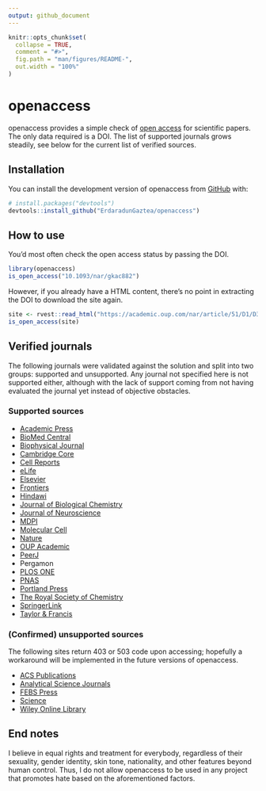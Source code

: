 ```yaml
---
output: github_document
---
```


<!-- README.md is generated from README.Rmd. Please edit that file -->

```r
knitr::opts_chunk$set(
  collapse = TRUE,
  comment = "#>",
  fig.path = "man/figures/README-",
  out.width = "100%"
)
```

# openaccess

<!-- badges: start -->
<!-- badges: end -->

openaccess provides a simple check of [open access](https://en.wikipedia.org/wiki/Open_access) for scientific papers. The only data required is a DOI. The list of supported journals grows steadily, see below for the current list of verified sources.

## Installation

You can install the development version of openaccess from [GitHub](https://github.com/) with:

```r
# install.packages("devtools")
devtools::install_github("ErdaradunGaztea/openaccess")
```

## How to use

You'd most often check the open access status by passing the DOI.

```r
library(openaccess)
is_open_access("10.1093/nar/gkac882")
```

However, if you already have a HTML content, there's no point in extracting the DOI to download the site again.

```r
site <- rvest::read_html("https://academic.oup.com/nar/article/51/D1/D352/6761729")
is_open_access(site)
```

## Verified journals

The following journals were validated against the solution and split into two groups: supported and unsupported. Any journal not specified here is not supported either, although with the lack of support coming from not having evaluated the journal yet instead of objective obstacles.

### Supported sources

* [Academic Press](https://www.elsevier.com/books-and-journals/academic-press)
* [BioMed Central](https://www.biomedcentral.com)
* [Biophysical Journal](https://www.sciencedirect.com/journal/biophysical-journal)
* [Cambridge Core](https://www.cambridge.org/core/)
* [Cell Reports](https://www.cell.com/cell-reports/home)
* [eLife](https://elifesciences.org)
* [Elsevier](https://www.elsevier.com)
* [Frontiers](https://www.frontiersin.org)
* [Hindawi](https://www.hindawi.com)
* [Journal of Biological Chemistry](https://www.jbc.org)
* [Journal of Neuroscience](https://www.jneurosci.org)
* [MDPI](https://www.mdpi.com)
* [Molecular Cell](https://www.cell.com/molecular-cell/home)
* [Nature](https://www.nature.com)
* [OUP Academic](https://academic.oup.com)
* [PeerJ](https://peerj.com)
* Pergamon
* [PLOS ONE](https://journals.plos.org/plosone/)
* [PNAS](https://www.pnas.org)
* [Portland Press](https://portlandpress.com)
* [The Royal Society of Chemistry](https://www.rsc.org)
* [SpringerLink](https://link.springer.com)
* [Taylor & Francis](https://www.tandfonline.com)

### (Confirmed) unsupported sources

The following sites return 403 or 503 code upon accessing; hopefully a workaround will be implemented in the future versions of openaccess.

* [ACS Publications](https://pubs.acs.org)
* [Analytical Science Journals](https://analyticalsciencejournals.onlinelibrary.wiley.com)
* [FEBS Press](https://febs.onlinelibrary.wiley.com)
* [Science](https://www.science.org)
* [Wiley Online Library](https://onlinelibrary.wiley.com)

## End notes

I believe in equal rights and treatment for everybody, regardless of their sexuality, gender identity, skin tone, nationality, and other features beyond human control. Thus, I do not allow openaccess to be used in any project that promotes hate based on the aforementioned factors.
